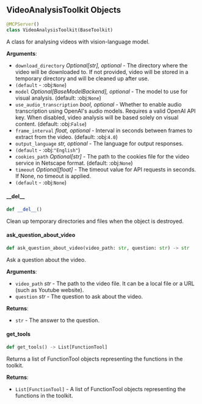 <a id="camel.toolkits.video_analysis_toolkit"></a>

<a id="camel.toolkits.video_analysis_toolkit.VideoAnalysisToolkit"></a>

## VideoAnalysisToolkit Objects

```python
@MCPServer()
class VideoAnalysisToolkit(BaseToolkit)
```

A class for analysing videos with vision-language model.

**Arguments**:

- `download_directory` _Optional[str], optional_ - The directory where the
  video will be downloaded to. If not provided, video will be stored
  in a temporary directory and will be cleaned up after use.
- `(default` - :obj:`None`)
- `model` _Optional[BaseModelBackend], optional_ - The model to use for
  visual analysis. (default: :obj:`None`)
- `use_audio_transcription` _bool, optional_ - Whether to enable audio
  transcription using OpenAI's audio models. Requires a valid OpenAI
  API key. When disabled, video analysis will be based solely on
  visual content. (default: :obj:`False`)
- `frame_interval` _float, optional_ - Interval in seconds between frames
  to extract from the video. (default: :obj:`4.0`)
- `output_language` _str, optional_ - The language for output responses.
- `(default` - :obj:`"English"`)
- `cookies_path` _Optional[str]_ - The path to the cookies file
  for the video service in Netscape format. (default: :obj:`None`)
- `timeout` _Optional[float]_ - The timeout value for API requests
  in seconds. If None, no timeout is applied.
- `(default` - :obj:`None`)

<a id="camel.toolkits.video_analysis_toolkit.VideoAnalysisToolkit.__del__"></a>

#### \_\_del\_\_

```python
def __del__()
```

Clean up temporary directories and files when the object is
destroyed.

<a id="camel.toolkits.video_analysis_toolkit.VideoAnalysisToolkit.ask_question_about_video"></a>

#### ask\_question\_about\_video

```python
def ask_question_about_video(video_path: str, question: str) -> str
```

Ask a question about the video.

**Arguments**:

- `video_path` _str_ - The path to the video file.
  It can be a local file or a URL (such as Youtube website).
- `question` _str_ - The question to ask about the video.
  

**Returns**:

- `str` - The answer to the question.

<a id="camel.toolkits.video_analysis_toolkit.VideoAnalysisToolkit.get_tools"></a>

#### get\_tools

```python
def get_tools() -> List[FunctionTool]
```

Returns a list of FunctionTool objects representing the
functions in the toolkit.

**Returns**:

- `List[FunctionTool]` - A list of FunctionTool objects representing
  the functions in the toolkit.

